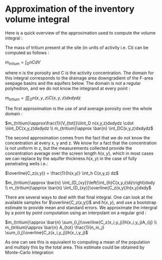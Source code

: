 Approximation of the inventory volume integral
========================================================

<!---
Just for some tests
-->

Here is a quick overview of the approximation used to compute the volume integral :

The mass of tritium present at the site (in units of activity i.e. Ci) can be computed as follows :

$m_{tritium}=\int_D nCdV$ 

where n is the porosity and C is the activity concentration. The domain for this integral corresponds to the drainage area downgradient of the F-area seepage basins and the aquifers below. The domain is not a regular polyhedron, and we do not know the integrand at every point :

$m_{tritium}=\iiint_D n(x,y,z)C(x,y,z)dxdydz$

The first approximation is the use of and average porosity over the whole domain :

$m_{tritium}\approx\frac{1}{V_{tot}}\iiint_D n(x,y,z)dxdydz \cdot \iiint_DC(x,y,z)dxdydz \\ 
   m_{tritium}\approx \bar{n} \int_DC(x,y,z)dxdydz$

The second approximation comes from the fact that we do not know the concentration at every x, y and z. We know for a fact that the concentration is not uniform in z, but the measurements collected provide the concentration average over the screen length $h(x,y)$, which in most cases we can replace by the aquifer thickness $h(x,y)$ in the case of fully penetrating wells i.e.:

$\overline{C_z(x,y)} = \frac{1}{h(x,y)} \int_h C(x,y,z) dz$

$m_{tritium}\approx \bar{n} \iint_{D_{xy}}\left(\int_{h}C(x,y,z)dz\right)dxdy \\ 
   m_{tritium}\approx \bar{n} \iint_{D_{xy}}\overline{C_z(x,y)}h(x,y)dxdy$

There are several ways to deal with that final integral. One can look at the available samples for $\overline{C_z(x,y)}$ and $h(x,y)$, and use a bootstrap estimate to provide mean and standard errors. We approximate the intergral by a point by point computation using an interpolant on a regular grid :

$m_{tritium}\approx \bar{n} \sum_{i,j}\overline{C_z(x_i,y_j)}h(x_i,y_j)A_{ij} \\
   m_{tritium}\approx \bar{n} A_{tot} \frac{1}{n_in_j} \sum_{i,j}\overline{C_z(x_i,y_j)}h(x_i,y_j)$
   
As one can see this is equivalent to computing a mean of the population and multiply this by the total area. This estimate could be obtained by Monte-Carlo Integration
